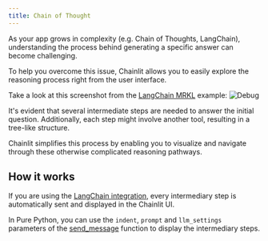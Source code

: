 ```yaml
---
title: Chain of Thought
---
```


As your app grows in complexity (e.g. Chain of Thoughts, LangChain), understanding the process behind generating a specific answer can become challenging.

To help you overcome this issue, Chainlit allows you to easily explore the reasoning process right from the user interface.

Take a look at this screenshot from the [LangChain MRKL](/examples/mrkl) example:
![Debug](/images/debug.png)

It's evident that several intermediate steps are needed to answer the initial question. Additionally, each step might involve another tool, resulting in a tree-like structure.

Chainlit simplifies this process by enabling you to visualize and navigate through these otherwise complicated reasoning pathways.

## How it works

If you are using the [LangChain integration](/langchain), every intermediary step is automatically sent and displayed in the Chainlit UI.

In Pure Python, you can use the `indent`, `prompt` and `llm_settings` parameters of the [send_message](/api-reference/send-message) function to display the intermediary steps.
